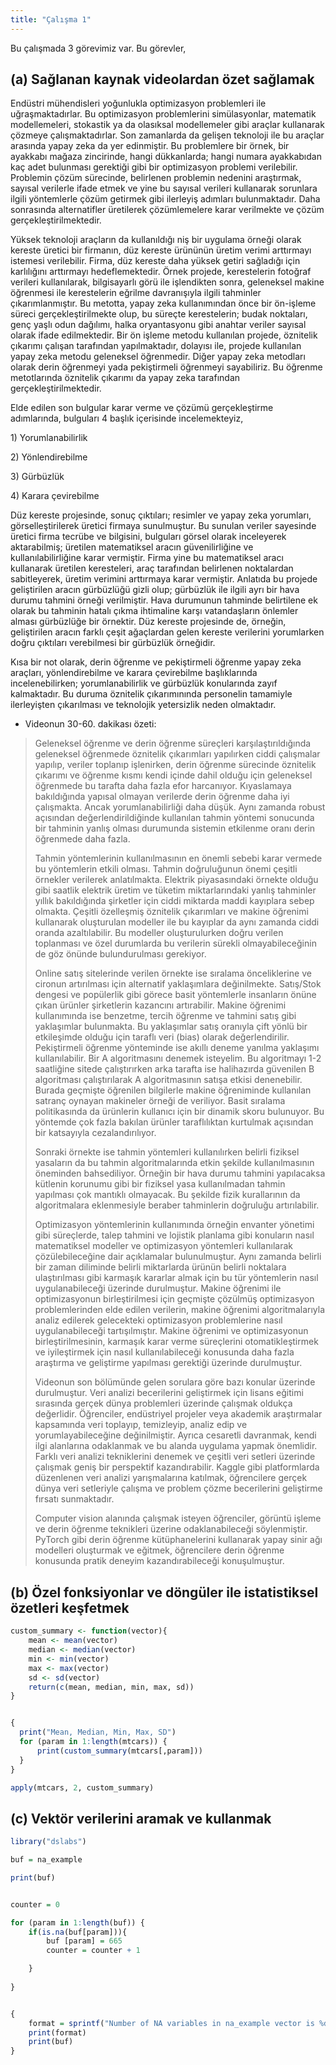 ```yaml
---
title: "Çalışma 1"
---
```


Bu çalışmada 3 görevimiz var. Bu görevler,

## (a) Sağlanan kaynak videolardan özet sağlamak

Endüstri mühendisleri yoğunlukla optimizasyon problemleri ile uğraşmaktadırlar. Bu optimizasyon problemlerini simülasyonlar, matematik modellemeleri, stokastik ya da olasıksal modellemeler gibi araçlar kullanarak çözmeye çalışmaktadırlar. Son zamanlarda da gelişen teknoloji ile bu araçlar arasında yapay zeka da yer edinmiştir. Bu problemlere bir örnek, bir ayakkabı mağaza zincirinde, hangi dükkanlarda; hangi numara ayakkabıdan kaç adet bulunması gerektiği gibi bir optimizasyon problemi verilebilir. Problemin çözüm sürecinde, belirlenen problemin nedenini araştırmak, sayısal verilerle ifade etmek ve yine bu sayısal verileri kullanarak sorunlara ilgili yöntemlerle çözüm getirmek gibi ilerleyiş adımları bulunmaktadır. Daha sonrasında alternatifler üretilerek çözümlemelere karar verilmekte ve çözüm gerçekleştirilmektedir.

Yüksek teknoloji araçların da kullanıldığı niş bir uygulama örneği olarak kereste üretici bir firmanın, düz kereste ürününün üretim verimi arttırmayı istemesi verilebilir. Firma, düz kereste daha yüksek getiri sağladığı için karlılığını arttırmayı hedeflemektedir. Örnek projede, kerestelerin fotoğraf verileri kullanılarak, bilgisayarlı görü ile işlendikten sonra, geleneksel makine öğrenmesi ile kerestelerin eğrilme davranışıyla ilgili tahminler çıkarımlanmıştır. Bu metotta, yapay zeka kullanımından önce bir ön-işleme süreci gerçekleştirilmekte olup, bu süreçte kerestelerin; budak noktaları, genç yaşlı odun dağılımı, halka oryantasyonu gibi anahtar veriler sayısal olarak ifade edilmektedir. Bir ön işleme metodu kullanılan projede, öznitelik çıkarımı çalışan tarafından yapılmaktadır, dolayısı ile, projede kullanılan yapay zeka metodu geleneksel öğrenmedir. Diğer yapay zeka metodları olarak derin öğrenmeyi yada pekiştirmeli öğrenmeyi sayabiliriz. Bu öğrenme metotlarında öznitelik çıkarımı da yapay zeka tarafından gerçekleştirilmektedir.

Elde edilen son bulgular karar verme ve çözümü gerçekleştirme adımlarında, bulguları 4 başlık içerisinde incelemekteyiz,

1\) Yorumlanabilirlik

2\) Yönlendirebilme

3\) Gürbüzlük

4\) Karara çevirebilme

Düz kereste projesinde, sonuç çıktıları; resimler ve yapay zeka yorumları, görselleştirilerek üretici firmaya sunulmuştur. Bu sunulan veriler sayesinde üretici firma tecrübe ve bilgisini, bulguları görsel olarak inceleyerek aktarabilmiş; üretilen matematiksel aracın güvenilirliğine ve kullanılabilirliğine karar vermiştir. Firma yine bu matematiksel aracı kullanarak üretilen keresteleri, araç tarafından belirlenen noktalardan sabitleyerek, üretim verimini arttırmaya karar vermiştir. Anlatıda bu projede geliştirilen aracın gürbüzlüğü gizli olup; gürbüzlük ile ilgili ayrı bir hava durumu tahmini örneği verilmiştir. Hava durumunun tahminde belirtilene ek olarak bu tahminin hatalı çıkma ihtimaline karşı vatandaşların önlemler alması gürbüzlüğe bir örnektir. Düz kereste projesinde de, örneğin, geliştirilen aracın farklı çeşit ağaçlardan gelen kereste verilerini yorumlarken doğru çıktıları verebilmesi bir gürbüzlük örneğidir.

Kısa bir not olarak, derin öğrenme ve pekiştirmeli öğrenme yapay zeka araçları, yönlendirebilme ve karara çevirebilme başlıklarında incelenebilirken; yorumlanabilirlik ve gürbüzlük konularında zayıf kalmaktadır. Bu duruma öznitelik çıkarımınında personelin tamamiyle ilerleyişten çıkarılması ve teknolojik yetersizlik neden olmaktadır.

-   Videonun 30-60. dakikası özeti:

> Geleneksel öğrenme ve derin öğrenme süreçleri karşılaştırıldığında geleneksel öğrenmede öznitelik çıkarımları yapılırken ciddi çalışmalar yapılıp, veriler toplanıp işlenirken, derin öğrenme sürecinde öznitelik çıkarımı ve öğrenme kısmı kendi içinde dahil olduğu için geleneksel öğrenmede bu tarafta daha fazla efor harcanıyor. Kıyaslamaya bakıldığında yapısal olmayan verilerde derin öğrenme daha iyi çalışmakta. Ancak yorumlanabilirliği daha düşük. Aynı zamanda robust açısından değerlendirildiğinde kullanılan tahmin yöntemi sonucunda bir tahminin yanlış olması durumunda sistemin etkilenme oranı derin öğrenmede daha fazla.
>
> Tahmin yöntemlerinin kullanılmasının en önemli sebebi karar vermede bu yöntemlerin etkili olması. Tahmin doğruluğunun önemi çeşitli örnekler verilerek anlatılmakta. Elektrik piyasasındaki örnekte olduğu gibi saatlik elektrik üretim ve tüketim miktarlarındaki yanlış tahminler yıllık bakıldığında şirketler için ciddi miktarda maddi kayıplara sebep olmakta. Çeşitli özelleşmiş öznitelik çıkarımları ve makine öğrenimi kullanarak oluşturulan modeller ile bu kayıplar da aynı zamanda ciddi oranda azaltılabilir. Bu modeller oluşturulurken doğru verilen toplanması ve özel durumlarda bu verilerin sürekli olmayabileceğinin de göz önünde bulundurulması gerekiyor.
>
> Online satış sitelerinde verilen örnekte ise sıralama önceliklerine ve cironun artırılması için alternatif yaklaşımlara değinilmekte. Satış/Stok dengesi ve popülerlik gibi görece basit yöntemlerle insanların önüne çıkan ürünler şirketlerin kazancını artırabilir. Makine öğrenimi kullanımında ise benzetme, tercih öğrenme ve tahmini satış gibi yaklaşımlar bulunmakta. Bu yaklaşımlar satış oranıyla çift yönlü bir etkileşimde olduğu için taraflı veri (bias) olarak değerlendirilir. Pekiştirmeli öğrenme yönteminde ise akıllı deneme yanılma yaklaşımı kullanılabilir. Bir A algoritmasını denemek isteyelim. Bu algoritmayı 1-2 saatliğine sitede çalıştırırken arka tarafta ise halihazırda güvenilen B algoritması çalıştırılarak A algoritmasının satışa etkisi denenebilir. Burada geçmişte öğrenilen bilgilerle makine öğreniminde kullanılan satranç oynayan makineler örneği de veriliyor. Basit sıralama politikasında da ürünlerin kullanıcı için bir dinamik skoru bulunuyor. Bu yöntemde çok fazla bakılan ürünler taraflılıktan kurtulmak açısından bir katsayıyla cezalandırılıyor.
>
> Sonraki örnekte ise tahmin yöntemleri kullanılırken belirli fiziksel yasaların da bu tahmin algoritmalarında etkin şekilde kullanılmasının öneminden bahsediliyor. Örneğin bir hava durumu tahmini yapılacaksa kütlenin korunumu gibi bir fiziksel yasa kullanılmadan tahmin yapılması çok mantıklı olmayacak. Bu şekilde fizik kurallarının da algoritmalara eklenmesiyle beraber tahminlerin doğruluğu artırılabilir.
>
> Optimizasyon yöntemlerinin kullanımında örneğin envanter yönetimi gibi süreçlerde, talep tahmini ve lojistik planlama gibi konuların nasıl matematiksel modeller ve optimizasyon yöntemleri kullanılarak çözülebileceğine dair açıklamalar bulunulmuştur. Aynı zamanda belirli bir zaman diliminde belirli miktarlarda ürünün belirli noktalara ulaştırılması gibi karmaşık kararlar almak için bu tür yöntemlerin nasıl uygulanabileceği üzerinde durulmuştur. Makine öğrenimi ile optimizasyonun birleştirilmesi için geçmişte çözülmüş optimizasyon problemlerinden elde edilen verilerin, makine öğrenimi algoritmalarıyla analiz edilerek gelecekteki optimizasyon problemlerine nasıl uygulanabileceği tartışılmıştır. Makine öğrenimi ve optimizasyonun birleştirilmesinin, karmaşık karar verme süreçlerini otomatikleştirmek ve iyileştirmek için nasıl kullanılabileceği konusunda daha fazla araştırma ve geliştirme yapılması gerektiği üzerinde durulmuştur.
>
> Videonun son bölümünde gelen sorulara göre bazı konular üzerinde durulmuştur. Veri analizi becerilerini geliştirmek için lisans eğitimi sırasında gerçek dünya problemleri üzerinde çalışmak oldukça değerlidir. Öğrenciler, endüstriyel projeler veya akademik araştırmalar kapsamında veri toplayıp, temizleyip, analiz edip ve yorumlayabileceğine değinilmiştir. Ayrıca cesaretli davranmak, kendi ilgi alanlarına odaklanmak ve bu alanda uygulama yapmak önemlidir. Farklı veri analizi tekniklerini denemek ve çeşitli veri setleri üzerinde çalışmak geniş bir perspektif kazandırabilir. Kaggle gibi platformlarda düzenlenen veri analizi yarışmalarına katılmak, öğrencilere gerçek dünya veri setleriyle çalışma ve problem çözme becerilerini geliştirme fırsatı sunmaktadır.
>
> Computer vision alanında çalışmak isteyen öğrenciler, görüntü işleme ve derin öğrenme teknikleri üzerine odaklanabileceği söylenmiştir. PyTorch gibi derin öğrenme kütüphanelerini kullanarak yapay sinir ağı modelleri oluşturmak ve eğitmek, öğrencilere derin öğrenme konusunda pratik deneyim kazandırabileceği konuşulmuştur.

## (b) Özel fonksiyonlar ve döngüler ile istatistiksel özetleri keşfetmek

```r
custom_summary <- function(vector){
    mean <- mean(vector)
    median <- median(vector)
    min <- min(vector)
    max <- max(vector)
    sd <- sd(vector)
    return(c(mean, median, min, max, sd))
}


{
  print("Mean, Median, Min, Max, SD")
  for (param in 1:length(mtcars)) {
      print(custom_summary(mtcars[,param]))
  }
}

apply(mtcars, 2, custom_summary)
```

## (c) Vektör verilerini aramak ve kullanmak

```r
library("dslabs")

buf = na_example

print(buf)


counter = 0

for (param in 1:length(buf)) {
	if(is.na(buf[param])){
		buf [param] = 665
		counter = counter + 1

	}
	
}


{
	format = sprintf("Number of NA variables in na_example vector is %d", counter)
	print(format)
	print(buf)
}

```
